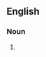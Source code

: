 ==English==

===Noun===
{{head|en|noun form|head=[[widow]]'s [[mite]]s}}

# {{plural of|widow's mite|lang=en}}